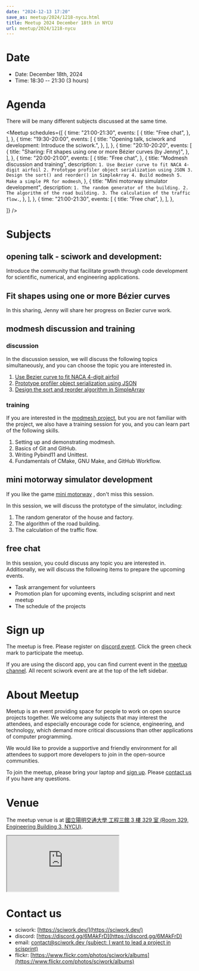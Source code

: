 ```yaml
---
date: "2024-12-13 17:20"
save_as: meetup/2024/1218-nycu.html
title: Meetup 2024 December 18th in NYCU
url: meetup/2024/1218-nycu
---
```


# Date

- Date: December 18th, 2024
- Time: 18:30 \-- 21:30 (3 hours)

# Agenda

There will be many different subjects discussed at the same time.

<Meetup
  schedules={[
    {
      time: "21:00-21:30",
      events: [
        {
          title: "Free chat",
        },
      ],
    },
    {
      time: "19:30-20:00",
      events: [
        {
          title: "Opening talk, sciwork and development: Introduce the sciwork.",
        },
      ],
    },
    {
      time: "20:10-20:20",
      events: [
        {
          title: "Sharing: Fit shapes using one or more Bézier curves (by Jenny)",
        },
      ],
    },
    {
      time: "20:00-21:00",
      events: [
        {
          title: "Free chat",
        },
        {
          title: "Modmesh discussion and training",
          description: `
            1. Use Bezier curve to fit NACA 4-digit airfoil
            2. Prototype profiler object serialization using JSON
            3. Design the sort() and reorder() in SimpleArray
            4. Build modmesh
            5. Make a simple PR for modmesh
          `,
        },
        {
          title: "Mini motorway simulator development",
          description: `
            1. The random generator of the building.
            2. The algorithm of the road building.
            3. The calculation of the traffic flow.
          `,
        },
      ],
    },
    {
      time: "21:00-21:30",
      events: [
        {
          title: "Free chat",
        },
      ],
    },

]}
/>

# Subjects

## opening talk - sciwork and development:

Introduce the community that facilitate growth through code development
for scientific, numerical, and engineering applications.

## Fit shapes using one or more Bézier curves

In this sharing, Jenny will share her progress on Bezier curve work.

## modmesh discussion and training

### discussion

In the discussion session, we will discuss the following topics
simultaneously, and you can choose the topic you are interested in.

1.  [Use Bezier curve to fit NACA 4-digit
    airfoil](https://github.com/solvcon/modmesh/issues/320)
2.  [Prototype profiler object serialization using
    JSON](https://github.com/solvcon/modmesh/issues/343)
3.  [Design the sort and reorder algorithm in
    SimpleArray](https://github.com/solvcon/modmesh/issues/435)

### training

If you are interested in the [modmesh
project](https://github.com/solvcon/modmesh), but you are not familiar
with the project, we also have a training session for you, and you can
learn part of the following skills.

1.  Setting up and demonstrating modmesh.
2.  Basics of Git and GitHub.
3.  Writing Pybind11 and Unittest.
4.  Fundamentals of CMake, GNU Make, and GitHub Workflow.

## mini motorway simulator development

If you like the game [mini
motorway](https://store.steampowered.com/app/1127500/Mini_Motorways/) ,
don\'t miss this session.

In this session, we will discuss the prototype of the simulator,
including:

1.  The random generator of the house and factory.
2.  The algorithm of the road building.
3.  The calculation of the traffic flow.

## free chat

In this session, you could discuss any topic you are interested in.
Additionally, we will discuss the following items to prepare the
upcoming events.

- Task arrangement for volunteers
- Promotion plan for upcoming events, including scisprint and next
  meetup
- The schedule of the projects

# Sign up

The meetup is free. Please register on [discord
event](https://discord.com/channels/730297880140578906/1007075707400237067/1316710514109190167).
Click the green check mark to participate the meetup.

If you are using the discord app, you can find current event in the
[meetup
channel](https://discordapp.com/channels/730297880140578906/1007075707400237067).
All recent sciwork event are at the top of the left sidebar.

# About Meetup

Meetup is an event providing space for people to work on open source
projects together. We welcome any subjects that may interest the
attendees, and especially encourage code for science, engineering, and
technology, which demand more critical discussions than other
applications of computer programming.

We would like to provide a supportive and friendly environment for all
attendees to support more developers to join in the open-source
communities.

To join the meetup, please bring your laptop and [sign up](#sign-up).
Please [contact us](#contact-us) if you have any questions.

# Venue

The meetup venue is at [國立陽明交通大學 工程三館 3 樓 329 室 (Room 329,
Engineering Building 3, NYCU)](https://goo.gl/maps/TgDYwohB3CBmQgww9).

<div
  style={{
    overflow: "hidden",
    paddingBottom: "56.25%",
    position: "relative",
    height: 0,
  }}
>
  <iframe
    src="https://www.google.com/maps/embed?pb=!1m18!1m12!1m3!1d905.5596639949631!2d120.99673777209487!3d24.787280157478236!2m3!1f0!2f0!3f0!3m2!1i1024!2i768!4f13.1!3m3!1m2!1s0x3468360f96adabd7%3A0xedfd1ba0fa6c6bf7!2z5ZyL56uL6Zm95piO5Lqk6YCa5aSn5a24IOW3peeoi-S4iemkqA!5e0!3m2!1szh-TW!2stw!4v1678519228058!5m2!1szh-TW!2stw"
    style={{
      left: 0,
      top: 0,
      height: "100%",
      width: "100%",
      position: "absolute",
      border: 0,
    }}
    allowfullscreen=""
    loading="lazy"
    referrerpolicy="no-referrer-when-downgrade"
  ></iframe>
</div>

# Contact us

- sciwork: [https://sciwork.dev/](https://sciwork.dev/)
- discord: [https://discord.gg/6MAkFrD](https://discord.gg/6MAkFrD)
- email: [contact@sciwork.dev (subject: I want to lead a project in
  scisprint)](mailto:contact@sciwork.dev?subject=[sciwork]%20I%20want%20to%20lead%20a%20project%20in%20scisprint)
- flickr: [https://www.flickr.com/photos/sciwork/albums](https://www.flickr.com/photos/sciwork/albums)

